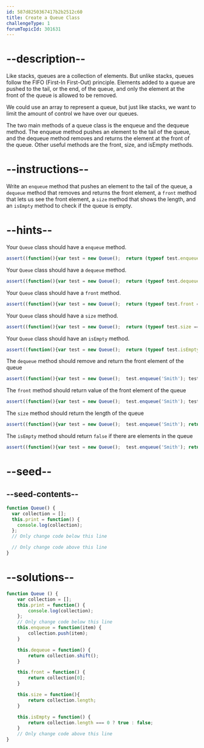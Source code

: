 ```yaml
---
id: 587d8250367417b2b2512c60
title: Create a Queue Class
challengeType: 1
forumTopicId: 301631
---
```


# --description--

Like stacks, queues are a collection of elements. But unlike stacks, queues follow the FIFO (First-In First-Out) principle. Elements added to a queue are pushed to the tail, or the end, of the queue, and only the element at the front of the queue is allowed to be removed.

We could use an array to represent a queue, but just like stacks, we want to limit the amount of control we have over our queues.

The two main methods of a queue class is the enqueue and the dequeue method. The enqueue method pushes an element to the tail of the queue, and the dequeue method removes and returns the element at the front of the queue. Other useful methods are the front, size, and isEmpty methods.

# --instructions--

Write an `enqueue` method that pushes an element to the tail of the queue, a `dequeue` method that removes and returns the front element, a `front` method that lets us see the front element, a `size` method that shows the length, and an `isEmpty` method to check if the queue is empty.

# --hints--

Your `Queue` class should have a `enqueue` method.

```js
assert((function(){var test = new Queue();  return (typeof test.enqueue === 'function')}()));
```

Your `Queue` class should have a `dequeue` method.

```js
assert((function(){var test = new Queue();  return (typeof test.dequeue === 'function')}()));
```

Your `Queue` class should have a `front` method.

```js
assert((function(){var test = new Queue();  return (typeof test.front === 'function')}()));
```

Your `Queue` class should have a `size` method.

```js
assert((function(){var test = new Queue();  return (typeof test.size === 'function')}()));
```

Your `Queue` class should have an `isEmpty` method.

```js
assert((function(){var test = new Queue();  return (typeof test.isEmpty === 'function')}()));
```

The `dequeue` method should remove and return the front element of the queue

```js
assert((function(){var test = new Queue();  test.enqueue('Smith'); test.enqueue('John'); return (test.dequeue() === 'Smith')}()));
```

The `front` method should return value of the front element of the queue

```js
assert((function(){var test = new Queue();  test.enqueue('Smith'); test.enqueue('John'); return (test.front() === 'Smith')}()));
```

The `size` method should return the length of the queue

```js
assert((function(){var test = new Queue();  test.enqueue('Smith'); return (test.size() === 1)}()));
```

The `isEmpty` method should return `false` if there are elements in the queue

```js
assert((function(){var test = new Queue();  test.enqueue('Smith'); return !(test.isEmpty())}()));
```

# --seed--

## --seed-contents--

```js
function Queue() {
  var collection = [];
  this.print = function() {
    console.log(collection);
  };
  // Only change code below this line

  // Only change code above this line
}
```

# --solutions--

```js
function Queue () { 
    var collection = [];
    this.print = function() {
        console.log(collection);
    };
    // Only change code below this line
    this.enqueue = function(item) {
        collection.push(item);
    }

    this.dequeue = function() {
        return collection.shift();
    }

    this.front = function() {
        return collection[0];
    }

    this.size = function(){
        return collection.length;
    }

    this.isEmpty = function() {
        return collection.length === 0 ? true : false;
    }
    // Only change code above this line
}
```
